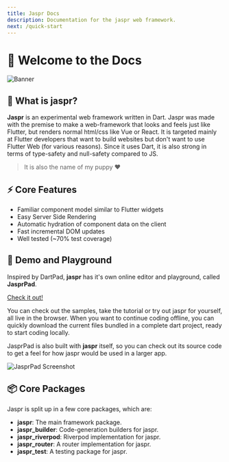 ```yaml
---
title: Jaspr Docs
description: Documentation for the jaspr web framework.
next: /quick-start
---
```


# 📖 Welcome to the Docs

![Banner](https://github.com/schultek/jaspr/raw/main/assets/jaspr_banner.png)

## 🐶 What is **jaspr**?

**Jaspr** is an experimental web framework written in Dart. Jaspr was made with the premise to make a web-framework that looks and feels just like Flutter, but renders normal html/css like Vue or React. It is targeted mainly at Flutter developers that want to build websites but don't want to use Flutter Web (for various reasons). Since it uses Dart, it is also strong in terms of type-safety and null-safety compared to JS.

> It is also the name of my puppy ❤️

## ⚡️ Core Features

- Familiar component model similar to Flutter widgets
- Easy Server Side Rendering
- Automatic hydration of component data on the client
- Fast incremental DOM updates
- Well tested (~70% test coverage)

## 🚀 Demo and Playground

Inspired by DartPad, **jaspr** has it's own online editor and playground, called **JasprPad**.

[Check it out!](https://jasprpad.schultek.de)

You can check out the samples, take the tutorial or try out jaspr for yourself, all live in the browser. When you want to continue coding offline, you can quickly download the current files bundled in a complete dart project, ready to start coding locally.

JasprPad is also built with **jaspr** itself, so you can check out its source code to get a feel for how jaspr would be used in a larger app.

![JasprPad Screenshot](https://user-images.githubusercontent.com/13920539/170837732-9e09d5f3-e79e-4ddd-b118-72e49456a7cd.png)

## 📦 Core Packages

Jaspr is split up in a few core packages, which are:

- **jaspr**: The main framework package.
- **jaspr_builder**: Code-generation builders for jaspr.
- **jaspr_riverpod**: Riverpod implementation for jaspr.
- **jaspr_router**: A router implementation for jaspr.
- **jaspr_test**: A testing package for jaspr.
